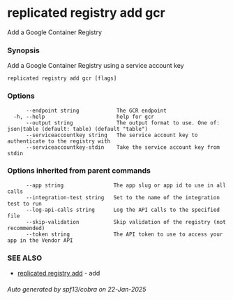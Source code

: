 # replicated registry add gcr

Add a Google Container Registry

### Synopsis

Add a Google Container Registry using a service account key

```
replicated registry add gcr [flags]
```

### Options

```
      --endpoint string            The GCR endpoint
  -h, --help                       help for gcr
      --output string              The output format to use. One of: json|table (default: table) (default "table")
      --serviceaccountkey string   The service account key to authenticate to the registry with
      --serviceaccountkey-stdin    Take the service account key from stdin
```

### Options inherited from parent commands

```
      --app string                The app slug or app id to use in all calls
      --integration-test string   Set to the name of the integration test to run
      --log-api-calls string      Log the API calls to the specified file
      --skip-validation           Skip validation of the registry (not recommended)
      --token string              The API token to use to access your app in the Vendor API
```

### SEE ALSO

* [replicated registry add](replicated-cli-registry-add)	 - add

###### Auto generated by spf13/cobra on 22-Jan-2025

